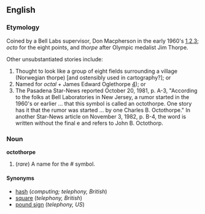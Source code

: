 ==English==

===Etymology===
Coined by a Bell Labs supervisor, Don Macpherson in the early 1960's [http://www.sigtel.com/tel_tech_octothorpe.html],[http://www.word-detective.com/072999.html#octothorpe],[http://www.quinion.com/words/weirdwords/ww-oct1.htm]; ''octo'' for the eight points, and ''thorpe'' after Olympic medalist Jim Thorpe.

Other unsubstantiated stories include:
#Thought to look like a group of eight fields surrounding a village (Norwegian thorpe) [and ostensibly used in cartography?]; or
#Named for ''octal'' + James Edward Oglethorpe [http://www.bartleby.com/61/88/O0028850.html]); or
#The Pasadena Star-News reported October 20, 1981, p. A-3, "According to the folks at Bell Laboratories in New Jersey, a rumor started in the 1960's or earlier ... that this symbol is called an octothorpe. One story has it that the rumor was started ... by one Charles B. Octothorpe." In another Star-News article on November 3, 1982, p. B-4, the word is written without the final e and refers to John B. Octothorp.

===Noun===
'''octothorpe'''

#(''rare'') A name for the # symbol.

====Synonyms====
*[[hash]]  (''computing; telephony, British'')
*[[square]] (''telephony, British'')
*[[pound sign]] (''telephony, US'')
<!-- Note the sharp sign in music is a different symbol. -->